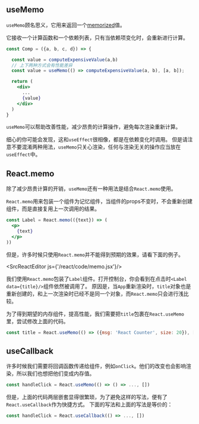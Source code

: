 
## useMemo

`useMemo`顾名思义，它用来返回一个[memorized](https://en.wikipedia.org/wiki/Memoization)值。

它接收一个计算函数和一个依赖列表，只有当依赖项变化时，会重新进行计算。

```jsx
const Comp = ({a, b, c, d}) => {

  const value = computeExpensiveValue(a,b)
  // 上下两种方式会有性能差异
  const value = useMemo(() => computeExpensiveValue(a, b), [a, b]);

  return (
    <div>
      ...
      {value}
    </div>
  )
}
```

`useMemo`可以帮助改善性能，减少昂贵的计算操作，避免每次渲染重新计算。

细心的你可能会发现，这和`useEffect`很相像，都是在依赖变化时调用。
但是请注意不要混淆两种用法，`useMemo`只关心渲染，任何与渲染无关的操作应当放在`useEffect`中。

## React.memo

除了减少昂贵计算的开销，`useMemo`还有一种用法是结合`React.memo`使用。

`React.memo`用来包装一个组件为记忆组件，当组件的props不变时，不会重新创建组件，而是直接复用上一次调用的结果。

```jsx
const Label = React.memo(({text}) => (
  <p>
    {text}
  </p>
))
```

但是，许多时候只使用`React.memo`并不能得到预期的效果，请看下面的例子。

<SrcReactEditor js={'/react/code/memo.jsx'}/>

我们使用`React.memo`包装了`Label`组件。打开控制台，你会看到在点击时`<Label data={title}/>`组件依然被调用了。
原因是，当`App`重新渲染时，`title`对象也是重新创建的，和上一次渲染时已经不是同一个对象，而`React.memo`只会进行浅比较。

为了得到期望的内存组件，提高性能，我们需要把`title`包裹在`React.useMemo`里，尝试修改上面的代码。

```javascript
const title = React.useMemo(() => ({msg: 'React Counter', size: 20}), [])
```

## useCallback

许多时候我们需要将回调函数传递给组件，例如`onClick`。他们的改变也会影响渲染，所以我们也想把他们变成内存值。

```javascript
const handleClick = React.useMemo(() => () => ..., [])
```

但是，上面的代码两层嵌套显得很繁琐，为了避免这样的写法，便有了`React.useCallback`作为快捷方式。
下面的写法和上面的写法是等价的：

```javascript
const handleClick = React.useCallback(() => ..., [])
```